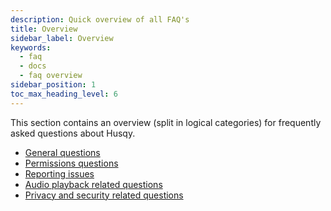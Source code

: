 ```yaml
---
description: Quick overview of all FAQ's
title: Overview
sidebar_label: Overview
keywords:
  - faq
  - docs
  - faq overview
sidebar_position: 1
toc_max_heading_level: 6
---
```


This section contains an overview (split in logical categories) for frequently asked questions about Husqy.

- [General questions](/faq/general)
- [Permissions questions](/faq/permissions)
- [Reporting issues](/faq/reporting-issues)
- [Audio playback related questions](/faq/audio)
- [Privacy and security related questions](/faq/privacy-and-security)
